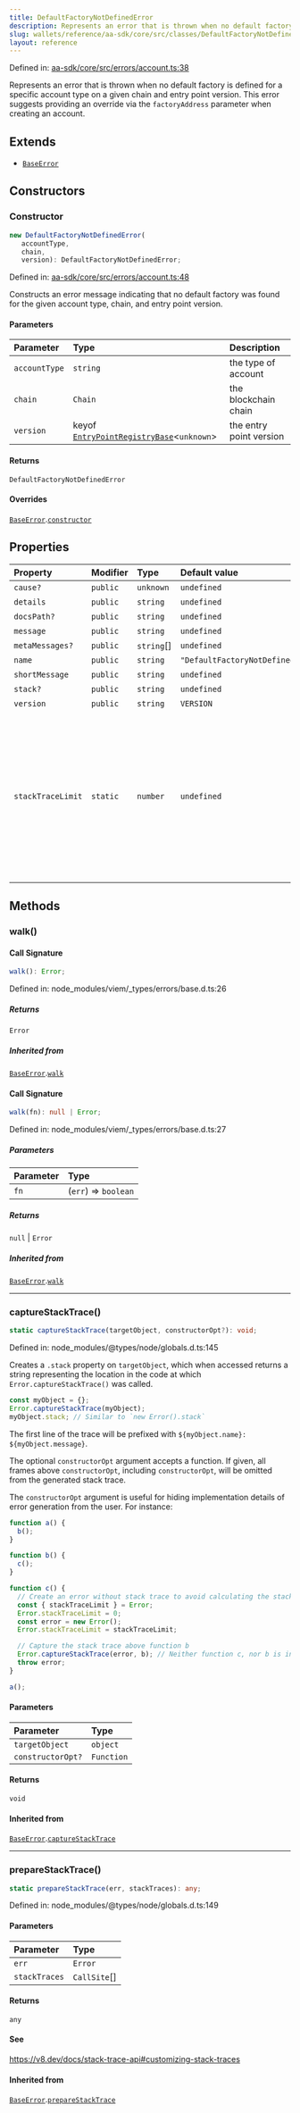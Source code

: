 ```yaml
---
title: DefaultFactoryNotDefinedError
description: Represents an error that is thrown when no default factory is defined for a specific account type on a given chain and entry point version. This error suggests providing an override via the `factoryAddress` parameter when creating an account.
slug: wallets/reference/aa-sdk/core/src/classes/DefaultFactoryNotDefinedError
layout: reference
---
```


Defined in: [aa-sdk/core/src/errors/account.ts:38](https://github.com/alchemyplatform/aa-sdk/blob/49e74eee8606f480b200b4612d00d950da8a8742/aa-sdk/core/src/errors/account.ts#L38)

Represents an error that is thrown when no default factory is defined for a specific account type on a given chain and entry point version.
This error suggests providing an override via the `factoryAddress` parameter when creating an account.

## Extends

- [`BaseError`](BaseError.mdx)

## Constructors

### Constructor

```ts
new DefaultFactoryNotDefinedError(
   accountType,
   chain,
   version): DefaultFactoryNotDefinedError;
```

Defined in: [aa-sdk/core/src/errors/account.ts:48](https://github.com/alchemyplatform/aa-sdk/blob/49e74eee8606f480b200b4612d00d950da8a8742/aa-sdk/core/src/errors/account.ts#L48)

Constructs an error message indicating that no default factory was found for the given account type, chain, and entry point version.

#### Parameters

| Parameter     | Type                                                                                   | Description             |
| :------------ | :------------------------------------------------------------------------------------- | :---------------------- |
| `accountType` | `string`                                                                               | the type of account     |
| `chain`       | `Chain`                                                                                | the blockchain chain    |
| `version`     | keyof [`EntryPointRegistryBase`](../interfaces/EntryPointRegistryBase.mdx)\<`unknown`> | the entry point version |

#### Returns

`DefaultFactoryNotDefinedError`

#### Overrides

[`BaseError`](BaseError.mdx).[`constructor`](BaseError.mdx#constructor)

## Properties

| Property                                     | Modifier | Type        | Default value                     | Description                                                                                                                                                                                                                                                                                                                                                                                                                                       | Overrides                                                                                                 | Inherited from                                                                  | Defined in                                                                                                                                                            |
| :------------------------------------------- | :------- | :---------- | :-------------------------------- | :------------------------------------------------------------------------------------------------------------------------------------------------------------------------------------------------------------------------------------------------------------------------------------------------------------------------------------------------------------------------------------------------------------------------------------------------ | :-------------------------------------------------------------------------------------------------------- | :------------------------------------------------------------------------------ | :-------------------------------------------------------------------------------------------------------------------------------------------------------------------- |
| <a id="cause" /> `cause?`                    | `public` | `unknown`   | `undefined`                       | -                                                                                                                                                                                                                                                                                                                                                                                                                                                 | -                                                                                                         | [`BaseError`](BaseError.mdx).[`cause`](BaseError.mdx#cause)                     | node_modules/typescript/lib/lib.es2022.error.d.ts:26                                                                                                                  |
| <a id="details" /> `details`                 | `public` | `string`    | `undefined`                       | -                                                                                                                                                                                                                                                                                                                                                                                                                                                 | -                                                                                                         | [`BaseError`](BaseError.mdx).[`details`](BaseError.mdx#details)                 | node_modules/viem/\_types/errors/base.d.ts:19                                                                                                                         |
| <a id="docspath" /> `docsPath?`              | `public` | `string`    | `undefined`                       | -                                                                                                                                                                                                                                                                                                                                                                                                                                                 | -                                                                                                         | [`BaseError`](BaseError.mdx).[`docsPath`](BaseError.mdx#docspath)               | node_modules/viem/\_types/errors/base.d.ts:20                                                                                                                         |
| <a id="message" /> `message`                 | `public` | `string`    | `undefined`                       | -                                                                                                                                                                                                                                                                                                                                                                                                                                                 | -                                                                                                         | [`BaseError`](BaseError.mdx).[`message`](BaseError.mdx#message)                 | node_modules/typescript/lib/lib.es5.d.ts:1077                                                                                                                         |
| <a id="metamessages" /> `metaMessages?`      | `public` | `string`\[] | `undefined`                       | -                                                                                                                                                                                                                                                                                                                                                                                                                                                 | -                                                                                                         | [`BaseError`](BaseError.mdx).[`metaMessages`](BaseError.mdx#metamessages)       | node_modules/viem/\_types/errors/base.d.ts:21                                                                                                                         |
| <a id="name" /> `name`                       | `public` | `string`    | `"DefaultFactoryNotDefinedError"` | -                                                                                                                                                                                                                                                                                                                                                                                                                                                 | [`WaitForUserOperationError`](WaitForUserOperationError.mdx).[`name`](WaitForUserOperationError.mdx#name) | -                                                                               | [aa-sdk/core/src/errors/account.ts:39](https://github.com/alchemyplatform/aa-sdk/blob/49e74eee8606f480b200b4612d00d950da8a8742/aa-sdk/core/src/errors/account.ts#L39) |
| <a id="shortmessage" /> `shortMessage`       | `public` | `string`    | `undefined`                       | -                                                                                                                                                                                                                                                                                                                                                                                                                                                 | -                                                                                                         | [`BaseError`](BaseError.mdx).[`shortMessage`](BaseError.mdx#shortmessage)       | node_modules/viem/\_types/errors/base.d.ts:22                                                                                                                         |
| <a id="stack" /> `stack?`                    | `public` | `string`    | `undefined`                       | -                                                                                                                                                                                                                                                                                                                                                                                                                                                 | -                                                                                                         | [`BaseError`](BaseError.mdx).[`stack`](BaseError.mdx#stack)                     | node_modules/typescript/lib/lib.es5.d.ts:1078                                                                                                                         |
| <a id="version" /> `version`                 | `public` | `string`    | `VERSION`                         | -                                                                                                                                                                                                                                                                                                                                                                                                                                                 | -                                                                                                         | [`BaseError`](BaseError.mdx).[`version`](BaseError.mdx#version)                 | [aa-sdk/core/src/errors/base.ts:26](https://github.com/alchemyplatform/aa-sdk/blob/49e74eee8606f480b200b4612d00d950da8a8742/aa-sdk/core/src/errors/base.ts#L26)       |
| <a id="stacktracelimit" /> `stackTraceLimit` | `static` | `number`    | `undefined`                       | The `Error.stackTraceLimit` property specifies the number of stack frames collected by a stack trace (whether generated by `new Error().stack` or `Error.captureStackTrace(obj)`). The default value is `10` but may be set to any valid JavaScript number. Changes will affect any stack trace captured _after_ the value has been changed. If set to a non-number value, or set to a negative number, stack traces will not capture any frames. | -                                                                                                         | [`BaseError`](BaseError.mdx).[`stackTraceLimit`](BaseError.mdx#stacktracelimit) | node_modules/@types/node/globals.d.ts:161                                                                                                                             |

## Methods

### walk()

#### Call Signature

```ts
walk(): Error;
```

Defined in: node_modules/viem/\_types/errors/base.d.ts:26

##### Returns

`Error`

##### Inherited from

[`BaseError`](BaseError.mdx).[`walk`](BaseError.mdx#walk)

#### Call Signature

```ts
walk(fn): null | Error;
```

Defined in: node_modules/viem/\_types/errors/base.d.ts:27

##### Parameters

| Parameter | Type                 |
| :-------- | :------------------- |
| `fn`      | (`err`) => `boolean` |

##### Returns

`null` | `Error`

##### Inherited from

[`BaseError`](BaseError.mdx).[`walk`](BaseError.mdx#walk)

---

### captureStackTrace()

```ts
static captureStackTrace(targetObject, constructorOpt?): void;
```

Defined in: node_modules/@types/node/globals.d.ts:145

Creates a `.stack` property on `targetObject`, which when accessed returns
a string representing the location in the code at which
`Error.captureStackTrace()` was called.

```js
const myObject = {};
Error.captureStackTrace(myObject);
myObject.stack; // Similar to `new Error().stack`
```

The first line of the trace will be prefixed with
`${myObject.name}: ${myObject.message}`.

The optional `constructorOpt` argument accepts a function. If given, all frames
above `constructorOpt`, including `constructorOpt`, will be omitted from the
generated stack trace.

The `constructorOpt` argument is useful for hiding implementation
details of error generation from the user. For instance:

```js
function a() {
  b();
}

function b() {
  c();
}

function c() {
  // Create an error without stack trace to avoid calculating the stack trace twice.
  const { stackTraceLimit } = Error;
  Error.stackTraceLimit = 0;
  const error = new Error();
  Error.stackTraceLimit = stackTraceLimit;

  // Capture the stack trace above function b
  Error.captureStackTrace(error, b); // Neither function c, nor b is included in the stack trace
  throw error;
}

a();
```

#### Parameters

| Parameter         | Type       |
| :---------------- | :--------- |
| `targetObject`    | `object`   |
| `constructorOpt?` | `Function` |

#### Returns

`void`

#### Inherited from

[`BaseError`](BaseError.mdx).[`captureStackTrace`](BaseError.mdx#capturestacktrace)

---

### prepareStackTrace()

```ts
static prepareStackTrace(err, stackTraces): any;
```

Defined in: node_modules/@types/node/globals.d.ts:149

#### Parameters

| Parameter     | Type          |
| :------------ | :------------ |
| `err`         | `Error`       |
| `stackTraces` | `CallSite`\[] |

#### Returns

`any`

#### See

https://v8.dev/docs/stack-trace-api#customizing-stack-traces

#### Inherited from

[`BaseError`](BaseError.mdx).[`prepareStackTrace`](BaseError.mdx#preparestacktrace)
